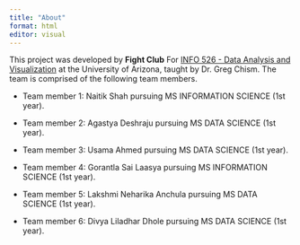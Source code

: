```yaml
---
title: "About"
format: html
editor: visual
---
```


This project was developed by **Fight Club** For [INFO 526 - Data Analysis and Visualization](https://datavizaz.org/) at the University of Arizona, taught by Dr. Greg Chism. The team is comprised of the following team members.

-   Team member 1: Naitik Shah pursuing MS INFORMATION SCIENCE (1st year).

-   Team member 2: Agastya Deshraju pursuing MS DATA SCIENCE (1st year).

-   Team member 3: Usama Ahmed pursuing MS DATA SCIENCE (1st year).

-   Team member 4: Gorantla Sai Laasya pursuing MS INFORMATION SCIENCE (1st year).

-   Team member 5: Lakshmi Neharika Anchula pursuing MS DATA SCIENCE (1st year).

-   Team member 6: Divya Liladhar Dhole pursuing MS DATA SCIENCE (1st year).
